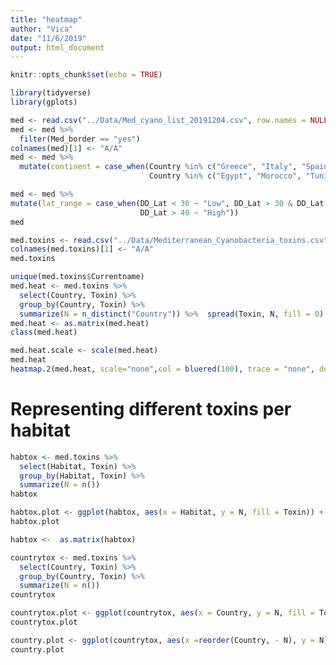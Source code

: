 ```yaml
---
title: "heatmap"
author: "Vica"
date: "11/6/2019"
output: html_document
---
```


```r
knitr::opts_chunk$set(echo = TRUE)
```

```r
library(tidyverse)
library(gplots)
```



```r
med <- read.csv("../Data/Med_cyano_list_20191204.csv", row.names = NULL)
med <- med %>% 
  filter(Med_border == "yes")
colnames(med)[1] <- "A/A"
med <- med %>% 
  mutate(continent = case_when(Country %in% c("Greece", "Italy", "Spain", "France", "Albania", "Montenegro", "Slovenia", "Portugal", "Bulgaria", "Croatia") ~ "Europe",
                               Country %in% c("Egypt", "Morocco", "Tunisia", "Libya", "Algeria", "Israel","Lebanon") ~ "Africa",Country == "Turkey" ~ "Asia"))

med <- med %>% 
mutate(lat_range = case_when(DD_Lat < 30 ~ "Low", DD_Lat > 30 & DD_Lat < 40 ~ "Medium",
                             DD_Lat > 40 ~ "High"))
med
```


```r
med.toxins <- read.csv("../Data/Mediterranean_Cyanobacteria_toxins.csv")
colnames(med.toxins)[1] <- "A/A"
med.toxins
```


```r

unique(med.toxins$Currentname)
med.heat <- med.toxins %>% 
  select(Country, Toxin) %>% 
  group_by(Country, Toxin) %>% 
  summarize(N = n_distinct("Country")) %>%  spread(Toxin, N, fill = 0) %>% column_to_rownames("Country")
med.heat <- as.matrix(med.heat)
class(med.heat)

med.heat.scale <- scale(med.heat)
med.heat
heatmap.2(med.heat, scale="none",col = bluered(100), trace = "none", density.info = "none")
```

# Representing different toxins per habitat

```r
habtox <- med.toxins %>% 
  select(Habitat, Toxin) %>% 
  group_by(Habitat, Toxin) %>% 
  summarize(N = n())
habtox

habtox.plot <- ggplot(habtox, aes(x = Habitat, y = N, fill = Toxin)) + geom_bar(stat = "identity")
habtox.plot

habtox <-  as.matrix(habtox)
```
```r
countrytox <- med.toxins %>% 
  select(Country, Toxin) %>% 
  group_by(Country, Toxin) %>% 
  summarize(N = n())
countrytox

countrytox.plot <- ggplot(countrytox, aes(x = Country, y = N, fill = Toxin)) + geom_bar(stat = "identity")
countrytox.plot

country.plot <- ggplot(countrytox, aes(x =reorder(Country, - N), y = N)) + geom_bar(stat = "identity")
country.plot
```

